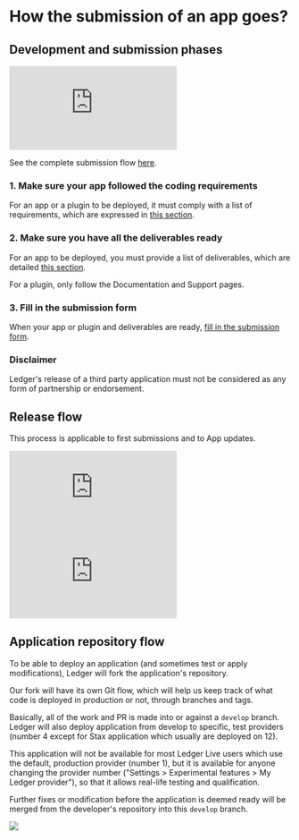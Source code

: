 
# How the submission of an app goes?

## Development and submission phases

<div style={{width: "100%"}} className="center">
  <div style={{position: "relative", paddingBottom: "56.25%", paddingTop: 0, height: 0}}>
    <iframe title="Live App Structure" frameBorder="0" style={{position: "absolute", top: 0, left: 0, width: "100%", height: "100%"}} src="https://view.genial.ly/65521d0b3f30120011106193" type="text/html" allowscriptaccess="always" allowFullScreen={true} scrolling="yes" allownetworking="all"></iframe>
  </div>
</div>

See the complete submission flow [here](./deliver/process).


### 1. Make sure your app followed the coding requirements

For an app or a plugin to be deployed, it must comply with a list of requirements, which are expressed in [this section](./develop/requirements).

### 2. Make sure you have all the deliverables ready

For an app to be deployed, you must provide a list of deliverables, which are detailed [this section](./deliver/deliverables).

For a plugin, only follow the Documentation and Support pages.

### 3. Fill in the submission form

When your app or plugin and deliverables are ready, [fill in the submission form](./deliver/submission-form).

### Disclaimer

Ledger's release of a third party application must not be considered as any form of partnership or endorsement.

## Release flow

This process is applicable to first submissions and to App updates.

<div style={{width: "100%"}} className="center desktop">
  <div style={{position: "relative", paddingBottom: "56.25%", paddingTop: 0, height: "1000px"}}>
    <iframe title="Live App Structure" frameBorder="0" style={{position: "absolute", top: 0, left: 0, width: "100%", height: "100%"}} src="https://view.genial.ly/655389953d9cc90010ff9fbc" type="text/html" allowscriptaccess="always" allowFullScreen={true} scrolling="yes" allownetworking="all"></iframe>
  </div>
</div>

<div className="mobile">
  <iframe title="Ledger Dev Journey" frameBorder="0" style={{position: "absolute", left: "15px", width: "100%", height: "100%"}} src="https://view.genial.ly/655389953d9cc90010ff9fbc" type="text/html" allowscriptaccess="always" allowFullScreen={true} scrolling="yes" allownetworking="all"></iframe>
</div>

## Application repository flow

To be able to deploy an application (and sometimes test or apply modifications), Ledger will fork the application's repository.

Our fork will have its own Git flow, which will help us keep track of what code is deployed in production or not, through branches and tags.

Basically, all of the work and PR is made into or against a `develop` branch. Ledger will also deploy application from develop to specific, test providers (number 4 except for Stax application which usually are deployed on 12).

This application will not be available for most Ledger Live users which use the default, production provider (number 1),
but it is available for anyone changing the provider number ("Settings > Experimental features > My Ledger provider"),
so that it allows real-life testing and qualification.

Further fixes or modification before the application is deemed ready will be merged from the developer's repository into this `develop` branch.

<img src="/device-app/fork-app.png"/>
